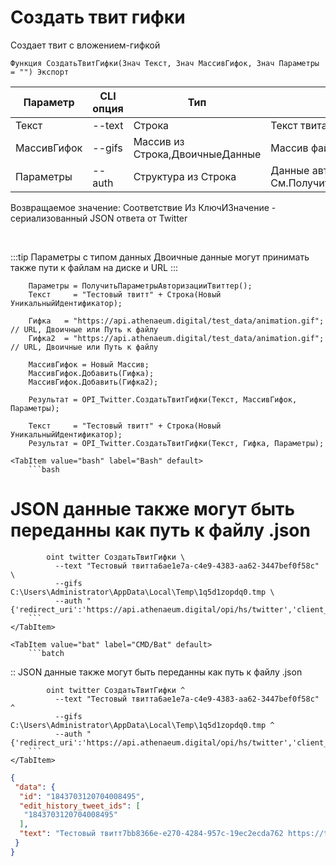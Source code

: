 ﻿---
sidebar_position: 4
---


# Создать твит гифки
 Создает твит с вложением-гифкой



`Функция СоздатьТвитГифки(Знач Текст, Знач МассивГифок, Знач Параметры = "") Экспорт`

  | Параметр | CLI опция | Тип | Назначение |
  |-|-|-|-|
  | Текст | --text | Строка | Текст твита |
  | МассивГифок | --gifs | Массив из Строка,ДвоичныеДанные | Массив файлов гифок |
  | Параметры | --auth | Структура из Строка | Данные авторизации. См.ПолучитьСтандартныеПараметры |

  
  Возвращаемое значение:   Соответствие Из КлючИЗначение - сериализованный JSON ответа от Twitter

<br/>

:::tip
Параметры с типом данных Двоичные данные могут принимать также пути к файлам на диске и URL
:::
<br/>


```bsl title="Пример кода"
    Параметры = ПолучитьПараметрыАвторизацииТвиттер();
    Текст     = "Тестовый твитт" + Строка(Новый УникальныйИдентификатор);

    Гифка   = "https://api.athenaeum.digital/test_data/animation.gif"; // URL, Двоичные или Путь к файлу
    Гифка2  = "https://api.athenaeum.digital/test_data/animation.gif"; // URL, Двоичные или Путь к файлу

    МассивГифок = Новый Массив;
    МассивГифок.Добавить(Гифка);
    МассивГифок.Добавить(Гифка2);

    Результат = OPI_Twitter.СоздатьТвитГифки(Текст, МассивГифок, Параметры);

    Текст     = "Тестовый твитт" + Строка(Новый УникальныйИдентификатор);
    Результат = OPI_Twitter.СоздатьТвитГифки(Текст, Гифка, Параметры);
```
    

 <Tabs>
  
    <TabItem value="bash" label="Bash" default>
        ```bash
# JSON данные также могут быть переданны как путь к файлу .json

            oint twitter СоздатьТвитГифки \
              --text "Тестовый твиттa6ae1e7a-c4e9-4383-aa62-3447bef0f58c" \
              --gifs C:\Users\Administrator\AppData\Local\Temp\1q5d1zopdq0.tmp \
              --auth "{'redirect_uri':'https://api.athenaeum.digital/opi/hs/twitter','client_id':'***','client_secret':'***','access_token':'***','refresh_token':'***','oauth_token':'***','oauth_token_secret':'***','oauth_consumer_key':'***','oauth_consumer_secret':'***'}"
        ```
    </TabItem>
  
    <TabItem value="bat" label="CMD/Bat" default>
        ```batch
:: JSON данные также могут быть переданны как путь к файлу .json

            oint twitter СоздатьТвитГифки ^
              --text "Тестовый твиттa6ae1e7a-c4e9-4383-aa62-3447bef0f58c" ^
              --gifs C:\Users\Administrator\AppData\Local\Temp\1q5d1zopdq0.tmp ^
              --auth "{'redirect_uri':'https://api.athenaeum.digital/opi/hs/twitter','client_id':'***','client_secret':'***','access_token':'***','refresh_token':'***','oauth_token':'***','oauth_token_secret':'***','oauth_consumer_key':'***','oauth_consumer_secret':'***'}"
        ```
    </TabItem>
</Tabs>


```json title="Результат"
{
 "data": {
  "id": "1843703120704008495",
  "edit_history_tweet_ids": [
   "1843703120704008495"
  ],
  "text": "Тестовый твитт7bb8366e-e270-4284-957c-19ec2ecda762 https://t.co/eufWFKfOpX"
 }
}
```
